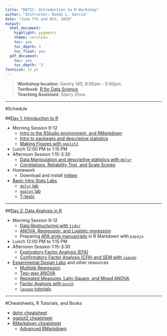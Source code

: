 ```yaml
---
title: "DATIC: Introduction to R Workshop"
author: "Instructor: Randi L. Garcia"
date: "June 7th and 8th, 2018"
output:
  html_document:
    highlight: pygments
    theme: cerulean
    toc: yes
    toc_depth: 3
    toc_float: yes
  pdf_document:
    toc: yes
    toc_depth: '3'
fontsize: 12 pt
---
```


 > **Workshop location**: Gentry 140, 9:00am - 5:00pm.  
 > **Textbook**: [R for Data Science](http://r4ds.had.co.nz/index.html)  
 > **Teaching Assistant**: Starry Zhou

***

#Schedule

##[Day 1: Introduction to R](Day 1 Slides.pdf)

  + Morning Session 9-12
    - [Intro to the RStudio environment, and RMarkdown](Intro_to_R.html)
    - [Intro to packages and descriptive statistics](packages_descriptives.html)
    - [Making Figures with `ggplot2`](Intro_to_ggplot2.html)  
  + Lunch 12:00 PM to 1:15 PM
  + Afternoon Session 1:15-3:30
    - [Data Manipulation and descriptive statistics with `dplyr`](Intro_to_dplyr.html)  
    - [Correlations, Reliability Test, and Scale Scores](cor_reliability_ttest.html)
  + Homework
    - Download and install [miktex](https://miktex.org/)  
  + [Basic Intro Stats Labs](http://www.science.smith.edu/~rgarcia/sds201-S18/index.html)
    - [`dplyr` lab](http://www.science.smith.edu/~rgarcia/sds201-S18/labs/intro_to_data.html)
    - [`ggplot` lab](http://www.science.smith.edu/~rgarcia/sds201-S18/labs/data_visualization.html)
    - [T-tests](http://www.science.smith.edu/~rgarcia/sds201-S18/labs/inf_for_numerical_data.html)


***

##[Day 2: Data Analysis in R](Day 2 Slides.pdf)

  + Morning Session 9-12
    - [Data Restructuring with `tidyr`](Restructuring_with_tidyr.html)
    - [ANOVA, Regression, and Logistic regression](ANOVA_and_regression.html)
    - Preparing [APA style manuscripts](ReproducibleAPAstyle.pdf) in R Markdown with `papaja`
  + Lunch 12:00 PM to 1:15 PM  
  + Afternoon Session 1:15-3:30
    - [Exploratory Factor Analysis (EFA)](Exploratory_Factor_Analysis.html)
    - [Confirmatory Factor Analysis (CFA) and SEM with `laavan`](Confirmatory_Factor_Analysis_and_SEM.html)
  + [Experimental Design Labs](http://www.science.smith.edu/~rgarcia/sds290-S18/index.html) and other resources  
    - [Multiple Regression](http://www.science.smith.edu/~rgarcia/sds201-S18/labs/multiple_regression.html)
    - [Two-way ANOVA](http://www.science.smith.edu/~rgarcia/sds290-S18/lectures/09_bf2_inR.Rmd)
    - [Repeated Measures, Latin Square, and Mixed ANOVA](http://www.science.smith.edu/~rgarcia/sds290-S18/lectures/13_spitplot_design_inR.Rmd)
    - [Factor Analysis with `psych`](factor.pdf)
    - [`lavaan` tutorials](http://lavaan.ugent.be/tutorial/)

***

#Cheatsheets, R Tutorials, and Books

  + [dplyr cheatsheet](https://github.com/rstudio/cheatsheets/raw/master/data-transformation.pdf)
  + [ggplot2 cheatsheet](https://github.com/rstudio/cheatsheets/raw/master/data-visualization-2.1.pdf)
  + [RMarkdown cheatsheet](https://github.com/rstudio/cheatsheets/raw/master/rmarkdown-2.0.pdf) 
      - [Advanced RMarkdown](http://rmarkdown.rstudio.com/authoring_pandoc_markdown.html)



